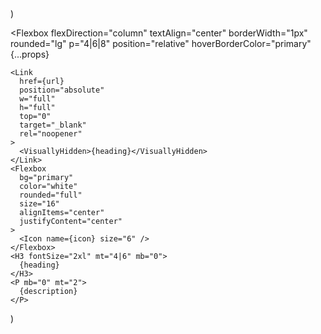   <Section py="8|12" {...props}>
    <Container>
      <Grid col="1|2|3" mt="8|10|12" gap="4|6|8">
        <Card
          url="/services"
          icon="book"
          heading="Website & App Design"
          description="Responsive mobile & desktop apps & sites for any business."
        />
        <Card
          url="/services"
          icon="book-open"
          heading="Search Engine Optimization "
          description="Utilize your website and let the web generate more business to you."
        />
        <Card
          url="/services"
          icon="grid"
          heading="E-Commerce Solutions "
          description="Optimize your proprietary website and streamline 3rd party marketplaces."
        />
      </Grid>
    </Container>
  </Section>
)

  <Flexbox
    flexDirection="column"
    textAlign="center"
    borderWidth="1px"
    rounded="lg"
    p="4|6|8"
    position="relative"
    hoverBorderColor="primary"
    {...props}
  >
    <Link
      href={url}
      position="absolute"
      w="full"
      h="full"
      top="0"
      target="_blank"
      rel="noopener"
    >
      <VisuallyHidden>{heading}</VisuallyHidden>
    </Link>
    <Flexbox
      bg="primary"
      color="white"
      rounded="full"
      size="16"
      alignItems="center"
      justifyContent="center"
    >
      <Icon name={icon} size="6" />
    </Flexbox>
    <H3 fontSize="2xl" mt="4|6" mb="0">
      {heading}
    </H3>
    <P mb="0" mt="2">
      {description}
    </P>
  </Flexbox>
)
